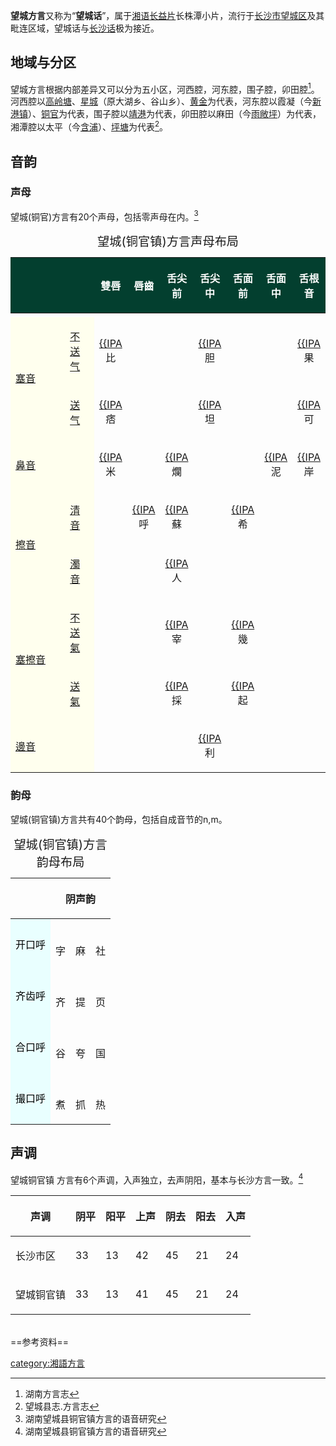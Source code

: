 {{Link style|time=2015-12-12T02:12:32+00:00}}
{{Infobox Language
|name=望城話
|familycolor=汉藏语系
|states={{CHN}}
|region=[[湖南|湖南]][[望城|望城]]
|speakers= 
|date= 
|fam1=[[汉藏语系|汉藏语系]]
|fam2=[[漢語族|漢語族]]
|fam3= [[湘語|湘語]]
|fam4= [[长益片|长益片]] 
|fam5= [[长株潭小片|长株潭小片]]
|iso3=
}}
'''望城方言'''又称为“'''望城话'''”，属于[[湘语|湘语]][[长益片|长益片]]长株潭小片，流行于[[长沙市|长沙市]][[望城区|望城区]]及其毗连区域，望城话与[[长沙话|长沙话]]极为接近。

==地域与分区==
望城方言根据内部差异又可以分为五小区，河西腔，河东腔，围子腔，卯田腔<ref>湖南方言志</ref>。河西腔以[[高塘岭镇|高岭塘]]、[[星城镇|星城]]（原大湖乡、谷山乡）、[[黄金镇_(长沙市)|黄金]]为代表，河东腔以霞凝（今[[新港镇_(长沙市)|新港镇]]）、[[铜官镇|铜官]]为代表，围子腔以[[靖港镇|靖港]]为代表，卯田腔以麻田（今[[雨敞坪镇|雨敞坪]]）为代表，湘潭腔以太平（今[[含浦镇|含浦]]）、[[坪塘镇|坪塘]]为代表<ref>望城县志.方言志</ref>。

==音韵==
===声母===
望城(铜官)方言有20个声母，包括零声母在内。<ref>湖南望城县铜官镇方言的语音研究</ref>
{| class="wikitable" border="1" cellpadding="5" cellspacing="0" align="center" style="background:#F6FFFF; color:black"
|+ <span style="font-size:larger;">望城(铜官镇)方言声母布局</span>
|-
! style="background:#033F2F; color:white" colspan=2 |
! style="background:#033F2F; color:white" width="10%" |雙唇
! style="background:#033F2F; color:white" width="10%" |唇齒
! style="background:#033F2F; color:white" width="10%" |舌尖前
! style="background:#033F2F; color:white" width="10%" |舌尖中
! style="background:#033F2F; color:white" width="10%" |舌面前
! style="background:#033F2F; color:white" width="10%" |舌面中
! style="background:#033F2F; color:white" width="10%" |舌根音
! style="background:#033F2F; color:white" width="10%" |喉
|-
|
|-
! style="background:#FFFFEE; color:black" rowspan=2 | [[塞音|塞音]]
! style="background:#FFFFEE; color:black" | [[送气|不送气]]
| align="center" | [[清雙唇塞音|{{IPA]]<br />比
|
|
| align="center" | [[清齒齦塞音|{{IPA]]<br />胆
|
|
| align="center" | [[清軟顎塞音|{{IPA]]<br />果
| align="center" | [[:en:Zero_(linguistics)|{{IPA]]<br />熱
|-
! style="background:#FFFFEE; color:black" | [[送气|送气]]
| align="center" | [[清雙唇塞音|{{IPA]]<br />痞
|
|
| align="center" | [[清齒齦塞音|{{IPA]]<br />坦
|
|
| align="center" | [[清軟顎塞音|{{IPA]]<br />可
|
|-
! style="background:#FFFFEE; color:black" colspan=2 | [[鼻音_(辅音)|鼻音]]
| align="center" | [[双唇鼻音|{{IPA]]<br />米
|
| align="center" | [[齒齦鼻音|{{IPA]]<br />爛
|
|
| align="center" | [[齦齶音|{{IPA]]<br />泥
| align="center" | [[軟顎鼻音|{{IPA]]<br />岸
|
|-
! style="background:#FFFFEE; color:black" rowspan=2 | [[擦音|擦音]]
! style="background:#FFFFEE; color:black" | [[清音|清音]]
| 
| align="center" | [[清唇齒擦音|{{IPA]]<br />呼
| align="center" | [[清齒齦擦音|{{IPA]]<br />蘇
| 
| align="center" | [[清齦顎擦音|{{IPA]]<br />希
| 
|
| align="center" | [[清軟顎擦音|{{IPA]]<br />風
|-
! style="background:#FFFFEE; color:black" | [[濁音|濁音]]
| 
|
|align="center" | [[濁齒齦擦音|{{IPA]]<br />人
|
|
|
| 
| 
|-
! style="background:#FFFFEE; color:black" rowspan=2 | [[塞擦音|塞擦音]]
! style="background:#FFFFEE; color:black" | [[不送氣|不送氣]]
|
|
| align="center" | [[:en:Voiceless_alveolar_affricate|{{IPA]]<br />宰
|
| align="center" | [[:ja:不送氣舌面清塞擦音|{{IPA]]<br />幾
| 
|
|
|-
! style="background:#FFFFEE; color:black" | [[送氣|送氣]]
|
|
| align="center" | [[:en:Voiceless_alveolar_affricate|{{IPA]]<br />採
|
| align="center" | [[:ja:送氣舌面清塞擦音|{{IPA]]<br />起
| 
|
|
|-
! style="background:#FFFFEE; color:black" colspan=2 | [[邊音|邊音]]
|
|
|
| align="center" | [[齒齦邊音|{{IPA]]<br />利
|
|
|
|
|}

===韵母===
望城(铜官镇)方言共有40个韵母，包括自成音节的n,m。
{| class="wikitable" style="text-align:center" align="center" width="55%"  
|+ <span style="font-size:larger;">望城(铜官镇)方言韵母布局</span>
|- style="background:maroon; color:black" 
! !! colspan=8| 阴声韵 !! colspan=6| 阳声及鼻化韵韵 !! colspan=1|边鼻音 
|-
!style="background:#E9FFFF; color:black"| 开口呼
| {{IPA|ɿ}}<br />字
| {{IPA|ɔ}}<br />麻
| {{IPA|ə}}<br />社
| {{IPA|o}}<br />波
| {{IPA|a}}<br />海
| {{IPA|ei}}<br />嘴
| {{IPA|au}}<br />草
| {{IPA|əu}}<br />走
| {{IPA|ən}}<br />本
| {{IPA|an}}<br />班
| {{IPA|aŋ}}<br />讲
| {{IPA|õ}}<br />搬
| {{IPA|ǝ̃}}<br />扇 
| 
| {{IPA|n}}<br />你
|-
!style="background:#E9FFFF; color:black"| 齐齿呼
| {{IPA|i}}<br />齐
| {{IPA|iɔ}}<br />提
| {{IPA|iɪ}}<br />页
| {{IPA|io}}<br />脚
|  
| 
| {{IPA|iau}}<br />笑
| {{IPA|iəu}}<br />有
| {{IPA|iən}}<br />兵
| 
| {{IPA|iaŋ}}<br />星
| 
| 
| {{IPA|iẽ}}<br />天
| {{IPA|m}}<br />姆
|-
!style="background:#E9FFFF; color:black"| 合口呼
| {{IPA|u}}<br />谷
| {{IPA|uɔ}}<br />夸
| {{IPA|uə}}<br />国
| 
|{{IPA|ua}}<br />块
|{{IPA|uei}}<br />跪
| 
| 
| {{IPA|uən}}<br />问
| {{IPA|uan}}<br />关
|{{IPA|uaŋ}}<br />光
| 
| 
| 
| 
|-
!style="background:#E9FFFF; color:black"| 撮口呼
| {{IPA|y}}<br />煮
| {{IPA|yɔ}}<br />抓
| {{IPA|yɪ}}<br />热
| 
| {{IPA|yai}}<br />甩
| {{IPA|yei}}<br />水
| 
| 
| {{IPA|yn}}<br />军
| 
|{{IPA|yaŋ}}<br />床
|
| 
|  {{IPA|yẽ}}<br />专
|
|}

==声调==
望城铜官镇 方言有6个声调，入声独立，去声阴阳，基本与长沙方言一致。<ref> 湖南望城县铜官镇方言的语音研究</ref>
{| class="wikitable" width="50%" align="center"
|-
! 声调 !! 阴平 !! 阳平 !! 上声 !! 阴去 !! 阳去 !! 入声
|-
| 长沙市区 || 33 || 13 || 42 || 45 || 21 || 24
|-
| 望城铜官镇 || 33 || 13 || 41 || 45 || 21 || 24
|}
<br>
==参考资料==
{{湘语}}
{{reflist|2}}

[[category:湘語方言|category:湘語方言]]